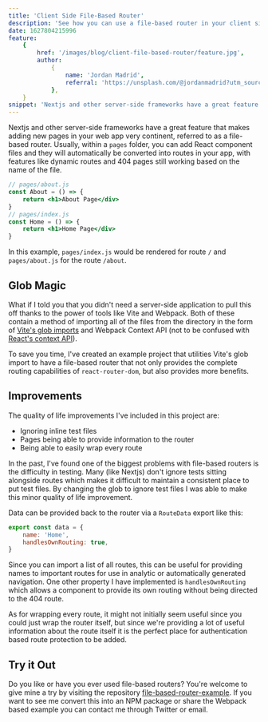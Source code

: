 ```yaml
---
title: 'Client Side File-Based Router'
description: 'See how you can use a file-based router in your client side projects'
date: 1627804215996
feature:
    {
        href: '/images/blog/client-file-based-router/feature.jpg',
        author:
            {
                name: 'Jordan Madrid',
                referral: 'https://unsplash.com/@jordanmadrid?utm_source=unsplash&utm_medium=referral&utm_content=creditCopyText',
            },
    }
snippet: 'Nextjs and other server-side frameworks have a great feature that makes adding new pages in your web app very continent, referred to as a file-based router. Usually, within a `pages` folder...'
---
```


Nextjs and other server-side frameworks have a great feature that makes adding new pages in your web app very continent, referred to as a file-based router. Usually, within a `pages` folder, you can add React component files and they will automatically be converted into routes in your app, with features like dynamic routes and 404 pages still working based on the name of the file.

```jsx
// pages/about.js
const About = () => {
	return <h1>About Page</div>
}
// pages/index.js
const Home = () => {
	return <h1>Home Page</div>
}
```

In this example, `pages/index.js` would be rendered for route `/` and `pages/about.js` for the route `/about`.

## Glob Magic

What if I told you that you didn't need a server-side application to pull this off thanks to the power of tools like Vite and Webpack. Both of these contain a method of importing all of the files from the directory in the form of [Vite's glob imports](https://vitejs.dev/guide/features.html#glob-import) and Webpack Context API (not to be confused with [React's context API](https://reactjs.org/docs/context.html)).

To save you time, I've created an example project that utilities Vite's glob import to have a file-based router that not only provides the complete routing capabilities of `react-router-dom`, but also provides more benefits.

## Improvements

The quality of life improvements I've included in this project are:

-   Ignoring inline test files
-   Pages being able to provide information to the router
-   Being able to easily wrap every route

In the past, I've found one of the biggest problems with file-based routers is the difficulty in testing. Many (like Nextjs) don't ignore tests sitting alongside routes which makes it difficult to maintain a consistent place to put test files. By changing the glob to ignore test files I was able to make this minor quality of life improvement.

Data can be provided back to the router via a `RouteData` export like this:

```jsx
export const data = {
    name: 'Home',
    handlesOwnRouting: true,
}
```

Since you can import a list of all routes, this can be useful for providing names to important routes for use in analytic or automatically generated navigation. One other property I have implemented is `handlesOwnRouting` which allows a component to provide its own routing without being directed to the 404 route.

As for wrapping every route, it might not initially seem useful since you could just wrap the router itself, but since we're providing a lot of useful information about the route itself it is the perfect place for authentication based route protection to be added.

## Try it Out

Do you like or have you ever used file-based routers? You're welcome to give mine a try by visiting the repository [file-based-router-example](https://github.com/westbrookdaniel/file-based-router-example). If you want to see me convert this into an NPM package or share the Webpack based example you can contact me through Twitter or email.
